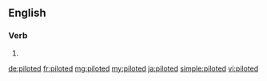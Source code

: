 ==English==

===Verb===
{{head|en|verb form}}

# {{en-past of|pilot}}

[[de:piloted]]
[[fr:piloted]]
[[mg:piloted]]
[[my:piloted]]
[[ja:piloted]]
[[simple:piloted]]
[[vi:piloted]]